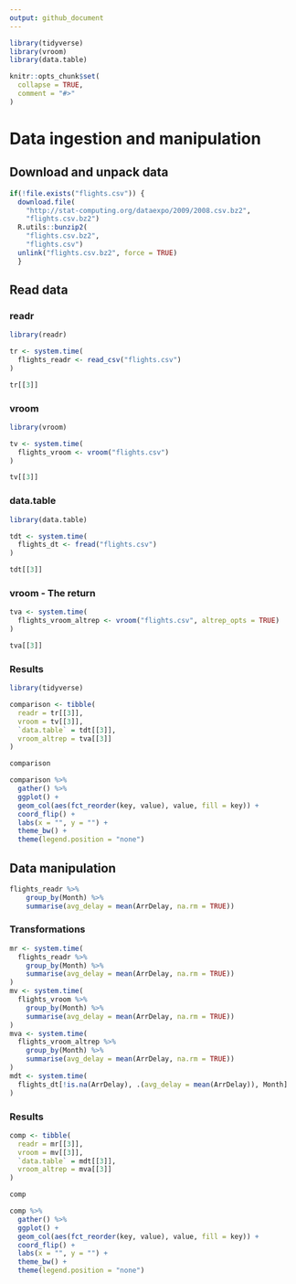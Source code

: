 ```yaml
---
output: github_document
---
```


<!-- README.md is generated from README.Rmd. Please edit that file -->

```r
library(tidyverse)
library(vroom)
library(data.table)

knitr::opts_chunk$set(
  collapse = TRUE,
  comment = "#>"
)
```
# Data ingestion and manipulation 

## Download and unpack data

```r
if(!file.exists("flights.csv")) {
  download.file(
    "http://stat-computing.org/dataexpo/2009/2008.csv.bz2", 
    "flights.csv.bz2")
  R.utils::bunzip2(
    "flights.csv.bz2", 
    "flights.csv")
  unlink("flights.csv.bz2", force = TRUE)
  }
```

## Read data

### readr

```r
library(readr)

tr <- system.time(
  flights_readr <- read_csv("flights.csv")  
)

tr[[3]]
```

### vroom

```r
library(vroom)

tv <- system.time(
  flights_vroom <- vroom("flights.csv")  
)

tv[[3]]
```

### data.table

```r
library(data.table)

tdt <- system.time(
  flights_dt <- fread("flights.csv")  
)

tdt[[3]]
```

### vroom - The return

```r
tva <- system.time(
  flights_vroom_altrep <- vroom("flights.csv", altrep_opts = TRUE)
)

tva[[3]]
```

### Results

```r
library(tidyverse)

comparison <- tibble(
  readr = tr[[3]],
  vroom = tv[[3]],
  `data.table` = tdt[[3]],
  vroom_altrep = tva[[3]]
)

comparison 
```

```r
comparison %>%
  gather() %>%
  ggplot() +
  geom_col(aes(fct_reorder(key, value), value, fill = key)) +
  coord_flip() +
  labs(x = "", y = "") +
  theme_bw() +
  theme(legend.position = "none")
```

## Data manipulation

```r
flights_readr %>% 
    group_by(Month) %>% 
    summarise(avg_delay = mean(ArrDelay, na.rm = TRUE))
```

### Transformations

```r
mr <- system.time(
  flights_readr %>% 
    group_by(Month) %>% 
    summarise(avg_delay = mean(ArrDelay, na.rm = TRUE))
)
mv <- system.time(
  flights_vroom %>% 
    group_by(Month) %>% 
    summarise(avg_delay = mean(ArrDelay, na.rm = TRUE))
)
mva <- system.time(
  flights_vroom_altrep %>% 
    group_by(Month) %>% 
    summarise(avg_delay = mean(ArrDelay, na.rm = TRUE))
)
mdt <- system.time(
  flights_dt[!is.na(ArrDelay), .(avg_delay = mean(ArrDelay)), Month]
)
```

### Results

```r
comp <- tibble(
  readr = mr[[3]],
  vroom = mv[[3]],
  `data.table` = mdt[[3]],
  vroom_altrep = mva[[3]]
)

comp
```

```r
comp %>%
  gather() %>%
  ggplot() +
  geom_col(aes(fct_reorder(key, value), value, fill = key)) +
  coord_flip() +
  labs(x = "", y = "") +
  theme_bw() +
  theme(legend.position = "none")
```




